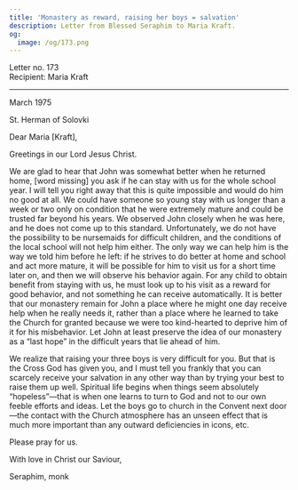 ```yaml
---
title: 'Monastery as reward, raising her boys = salvation'
description: Letter from Blessed Seraphim to Maria Kraft.
og:
  image: /og/173.png
---
```


<div style={{textAlign:'right', fontFamily:'monospace'}}>Letter no. 173</div>
<div style={{textAlign:'left', fontFamily:'monospace'}}>Recipient: Maria Kraft</div>

---

March 1975

St. Herman of Solovki

Dear Maria [Kraft],

Greetings in our Lord Jesus Christ.

We are glad to hear that John was somewhat better when he returned home, [word missing] you ask if he can stay with us for the whole school year. I will tell you right away that this is quite impossible and would do him no good at all. We could have someone so young stay with us longer than a week or two only on condition that he were extremely mature and could be trusted far beyond his years. We observed John closely when he was here, and he does not come up to this standard. Unfortunately, we do not have the possibility to be nursemaids for difficult children, and the conditions of the local school will not help him either. The only way we can help him is the way we told him before he left: if he strives to do better at home and school and act more mature, it will be possible for him to visit us for a short time later on, and then we will observe his behavior again. For any child to obtain benefit from staying with us, he must look up to his visit as a reward for good behavior, and not something he can receive automatically. It is better that our monastery remain for John a place where he might one day receive help when he really needs it, rather than a place where he learned to take the Church for granted because we were too kind-hearted to deprive him of it for his misbehavior. Let John at least preserve the idea of our monastery as a “last hope” in the difficult years that lie ahead of him.

We realize that raising your three boys is very difficult for you. But that is the Cross God has given you, and I must tell you frankly that you can scarcely receive your salvation in any other way than by trying your best to raise them up well. Spiritual life begins when things seem absolutely “hopeless”—that is when one learns to turn to God and not to our own feeble efforts and ideas. Let the boys go to church in the Convent next door—the contact with the Church atmosphere has an unseen effect that is much more important than any outward deficiencies in icons, etc.

Please pray for us.

With love in Christ our Saviour,

Seraphim, monk